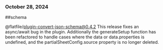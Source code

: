 ### October 28, 2024
##schema

@flatfile/plugin-convert-json-schema@0.4.2
This release fixes an async/await bug in the plugin. Additionally the generateSetup function has been refactored to handle cases where the data or data.properties is undefined, and the partialSheetConfig.source property is no longer deleted.
